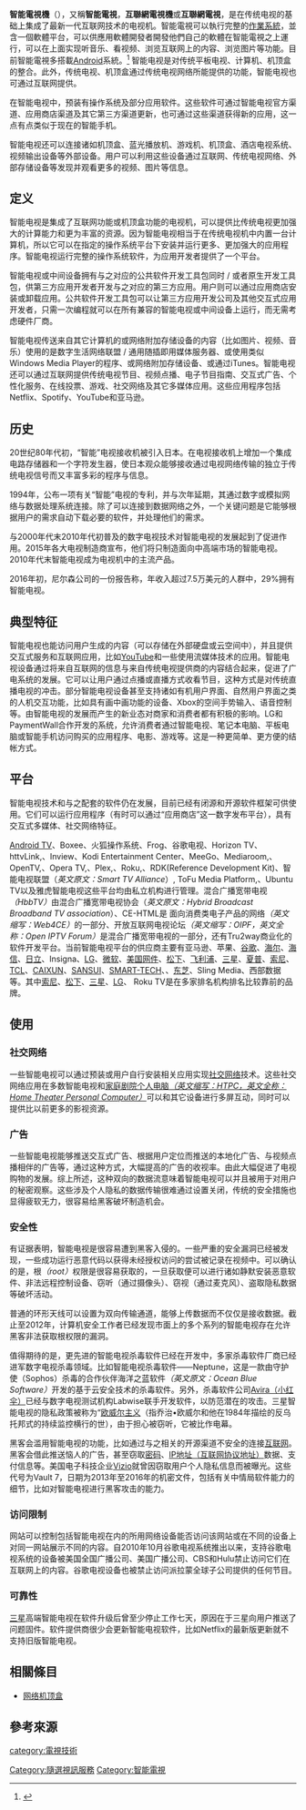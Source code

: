 {{NoteTA
|G1=IT
|1=zh-tw:上網電視;zh-cn:联网电视
|2=zh-tw:智慧型電視;zh-cn:智能电视;zh-hk:智能電視;}}
{{Primarysources|条目|date=2012年5月}}
{{提示|网络电视|网络协议电视}}
'''智能電視機'''（{{lang|en|Smart television}}），又稱'''智能電視'''，'''互聯網電視機'''或'''互聯網電視'''，是在传统电视的基础上集成了最新一代互联网技术的电视机。智能電視可以執行完整的[[作業系統|作業系統]]，並含一個軟體平台，可以供應用軟體開發者開發他們自己的軟體在智能電視之上運行，可以在上面实现听音乐、看视频、浏览互联网上的内容、浏览图片等功能。目前智能電視多搭載[[Android|Android]]系統。<ref>{{cite web|url=https://www.android.com/tv/|title=Android TV|publisher=Google|accessdate=2018-04-18|archive-date=2018-04-18|archive-url=https://web.archive.org/web/20180418235649/https://www.android.com/tv/|dead-url=no}}</ref> 智能电视是对传统平板电视、计算机、机顶盒的整合。此外，传统电视、机顶盒通过传统电视网络所能提供的功能，智能电视也可通过互联网提供。

在智能电视中，预装有操作系统及部分应用软件。这些软件可通过智能电视官方渠道、应用商店渠道及其它第三方渠道更新，也可通过这些渠道获得新的应用，这一点有点类似于现在的智能手机。

智能电视还可以连接诸如机顶盒、蓝光播放机、游戏机、机顶盒、酒店电视系统、视频输出设备等外部设备。用户可以利用这些设备通过互联网、传统电视网络、外部存储设备等发现并观看更多的视频、图片等信息。

== 定义 ==
智能电视是集成了互联网功能或机顶盒功能的电视机，可以提供比传统电视更加强大的计算能力和更为丰富的资源。因为智能电视相当于在传统电视机中内置一台计算机，所以它可以在指定的操作系统平台下安装并运行更多、更加强大的应用程序。智能电视运行完整的操作系统软件，为应用开发者提供了一个平台。

智能电视或中间设备拥有与之对应的公共软件开发工具包同时 / 或者原生开发工具包，供第三方应用开发者开发与之对应的第三方应用。用户则可以通过应用商店安装或卸载应用。公共软件开发工具包可以让第三方应用开发公司及其他交互式应用开发者，只需一次编程就可以在所有兼容的智能电视或中间设备上运行，而无需考虑硬件厂商。

智能电视传送来自其它计算机的或网络附加存储设备的内容（比如图片、视频、音乐）使用的是数字生活网络联盟 / 通用随插即用媒体服务器、或使用类似Windows Media Player的程序、或网络附加存储设备、或通过iTunes。智能电视还可以通过互联网提供传统电视节目、视频点播、电子节目指南、交互式广告、个性化服务、在线投票、游戏、社交网络及其它多媒体应用。这些应用程序包括Netflix、Spotify、YouTube和亚马逊。

== 历史 ==
20世纪80年代初，“智能”电视接收机被引入日本。在电视接收机上增加一个集成电路存储器和一个字符发生器，使日本观众能够接收通过电视网络传输的独立于传统电视信号而又丰富多彩的程序与信息。

1994年，公布一项有关“智能”电视的专利，并与次年延期，其通过数字或模拟网络与数据处理系统连接。除了可以连接到数据网络之外，一个关键问题是它能够根据用户的需求自动下载必要的软件，并处理他们的需求。

与2000年代末2010年代初普及的数字电视技术对智能电视的发展起到了促进作用。2015年各大电视制造商宣布，他们将只制造面向中高端市场的智能电视。2010年代末智能电视成为电视机中的主流产品。

2016年初，尼尔森公司的一份报告称，年收入超过7.5万美元的人群中，29%拥有智能电视。

== 典型特征 ==
智能电视也能访问用户生成的内容（可以存储在外部硬盘或云空间中），并且提供交互式服务和互联网应用，比如[[YouTube|YouTube]]和一些使用流媒体技术的应用。智能电视设备通过将来自互联网的信息与来自传统电视提供商的内容结合起来，促进了广电系统的发展。它可以让用户通过点播或直播方式收看节目，这种方式是对传统直播电视的冲击。部分智能电视设备甚至支持诸如有机用户界面、自然用户界面之类的人机交互功能，比如具有画中画功能的设备、Xbox的空间手势输入、语音控制等。由智能电视的发展而产生的新业态对商家和消费者都有积极的影响。LG和PaymentWall合作开发的系统，允许消费者通过智能电视、笔记本电脑、平板电脑或智能手机访问购买的应用程序、电影、游戏等。这是一种更简单、更方便的结帐方式。

== 平台 ==
智能电视技术和与之配套的软件仍在发展，目前已经有闭源和开源软件框架可供使用。它们可以运行应用程序（有时可以通过“应用商店”这一数字发布平台），具有交互式多媒体、社交网络特征。

[[Android_TV|Android TV]]、Boxee、火狐操作系统、Frog、谷歌电视、Horizon TV、httvLink,、Inview、Kodi Entertainment Center、MeeGo、Mediaroom,、OpenTV,、Opera TV,、Plex,、Roku,、RDK(Reference Development Kit)、智能电视联盟（''英文原文：Smart TV Alliance''）, ToFu Media Platform,、Ubuntu TV以及雅虎智能电视这些平台均由私立机构进行管理。混合广播宽带电视''（HbbTV）''由混合广播宽带电视协会（''英文原文：Hybrid Broadcast Broadband TV association''）、CE-HTML是 面向消费类电子产品的网络''（英文缩写：Web4CE）''的一部分、开放互联网电视论坛''（英文缩写：OIPF，英文全称：Open IPTV Forum）''是混合广播宽带电视的一部分，还有Tru2way商业化的软件开发平台。当前智能电视平台的供应商主要有亚马逊、苹果、[[Google|谷歌]]、[[海爾集團|海尔]]、[[海信集团|海信]]、[[日立製作所|日立]]、Insigna、[[LG集团|LG]]、[[微软|微软]]、[[美国网件|美国网件]]、[[松下電器|松下]]、[[飛利浦|飞利浦]]、[[三星電子|三星]]、[[夏普|夏普]]、[[索尼|索尼]]、[[TCL集团|TCL]]、[[CAIXUN集团|CAIXUN]]、[[SANSUI|SANSUI]]、[[SMART-TECH|SMART-TECH]]、{{lang|en|TiVO}}、[[东芝|东芝]]、Sling Media、西部数据等。其中[[索尼|索尼]]、[[松下電器|松下]]、[[三星電子|三星]]、[[LG集团|LG]]、 Roku TV是在多家排名机构排名比较靠前的品牌。

== 使用 ==

=== 社交网络 ===
一些智能电视可以通过预装或用户自行安装相关应用实现[[社交網路服務|社交网络]]技术。这些社交网络应用在多数智能电视和[[家庭劇院個人電腦|家庭剧院个人电脑''（英文缩写：HTPC，英文全称：Home Theater Personal Computer）'']]可以和其它设备进行多屏互动，同时可以提供比以前更多的影视资源。

=== 广告 ===
一些智能电视能够推送交互式广告、根据用户定位而推送的本地化广告、与视频点播相伴的广告等，通过这种方式，大幅提高的广告的收视率。由此大幅促进了电视购物的发展。综上所述，这种双向的数据流意味着智能电视可以并且被用于对用户的秘密观察。这些涉及个人隐私的数据传输很难通过设置关闭，传统的安全措施也显得疲软无力，很容易给黑客破坏制造机会。

=== 安全性 ===
有证据表明，智能电视是很容易遭到黑客入侵的。一些严重的安全漏洞已经被发现，一些成功运行恶意代码以获得未经授权访问的尝试被记录在视频中。可以确认的是，根''（root）''权限是很容易获取的，一旦获取便可以进行诸如静默安装恶意软件、非法远程控制设备、窃听（通过摄像头）、窃视（通过麦克风）、盗取隐私数据等破坏活动。 

普通的环形天线可以设置为双向传输通道，能够上传数据而不仅仅是接收数据。截止至2012年，计算机安全工作者已经发现市面上的多个系列的智能电视存在允许黑客非法获取根权限的漏洞。  

值得期待的是，更先进的智能电视杀毒软件已经在开发中，多家杀毒软件厂商已经进军数字电视杀毒领域。比如智能电视杀毒软件——Neptune，这是一款由守护使（Sophos）杀毒的合作伙伴海洋之蓝软件''（英文原文：Ocean Blue Software）''开发的基于云安全技术的杀毒软件。另外，杀毒软件公司[[Avira_AntiVirus|Avira（小红伞）]]已经与数字电视测试机构Labwise联手开发软件，以防范潜在的攻击。三星智能电视的隐私政策被称为“[[歐威爾主義|欧威尔主义]]（指乔治•欧威尔和他在1984年描绘的反乌托邦式的持续监控横行的世），由于担心被窃听，它被比作电幕。

黑客会滥用智能电视的功能，比如通过与之相关的开源渠道不安全的连接[[互联网|互联网]]。黑客会借此推送恼人的广告，甚至窃取[[密碼|密码]]、[[IP地址|IP地址（互联网协议地址）]]数据、支付信息等。美国电子科技企业[[Vizio|Vizio]]就曾因窃取用户个人隐私信息而被曝光。这些代号为Vault 7，日期为2013年至2016年的机密文件，包括有关中情局软件能力的细节，比如对智能电视进行黑客攻击的能力。

=== 访问限制 ===
网站可以控制包括智能电视在内的所用网络设备能否访问该网站或在不同的设备上对同一网站展示不同的内容。自2010年10月谷歌电视系统推出以来，支持谷歌电视系统的设备被美国全国广播公司、美国广播公司、CBS和Hulu禁止访问它们在互联网上的内容。谷歌电视设备也被禁止访问派拉蒙全球子公司提供的任何节目。

=== 可靠性 ===
[[三星集團|三星]]高端智能电视在软件升级后曾至少停止工作七天，原因在于三星向用户推送了问题固件。软件提供商很少会更新智能电视软件，比如Netflix的最新版更新就不支持旧版智能电视。

==相關條目==
*[[网络机顶盒|网络机顶盒]]

==參考來源==
{{reflist}}

{{DEFAULTSORT:Smart TV}}
{{Computer sizes}}
[[category:電視技術|category:電視技術]]
[[Category:隨選視訊服務|Category:隨選視訊服務]]
[[Category:智能電視|Category:智能電視]]